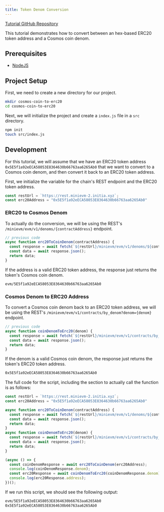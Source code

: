 ```yaml
---
title: Token Denom Conversion
---
```


[Tutorial GitHub Repository](https://github.com/initia-labs/examples/tree/main/evm/cosmos-coin-to-erc20)

This tutorial demonstrates how to convert between an hex-based ERC20 token address and a Cosmos coin denom.

## Prerequisites

- [NodeJS](https://nodejs.org)

## Project Setup

First, we need to create a new directory for our project.

```sh
mkdir cosmos-coin-to-erc20
cd cosmos-coin-to-erc20
```

Next, we will initialize the project and create a `index.js` file in a `src` directory.

```sh
npm init
touch src/index.js
```

## Development

For this tutorial, we will assume that we have an ERC20 token address `0x5E5f1a92eECA58053E8364630b66763aa6265Ab0` that we want to convert to a Cosmos coin denom, and then convert it back to an ERC20 token address.

First, we initialize the variable for the chain's REST endpoint and the ERC20 token address.

```js src/index.js
const restUrl = `https://rest.minievm-2.initia.xyz`;
const erc20Address = "0x5E5f1a92eECA58053E8364630b66763aa6265Ab0"
```

### ERC20 to Cosmos Denom

To actually do the conversion, we will be using the REST's `/minievm/evm/v1/denoms/{contractAddress}` endpoint.

```js src/index.js
// previous code
async function erc20ToCoinDenom(contractAddress) {
  const response = await fetch(`${restUrl}/minievm/evm/v1/denoms/${contractAddress}`);
  const data = await response.json();
  return data;
}
```

If the address is a valid ERC20 token address, the response just returns the token's Cosmos coin denom.

```sh
evm/5E5f1a92eECA58053E8364630b66763aa6265Ab0
```

### Cosmos Denom to ERC20 Address

To convert a Cosmos coin denom back to an ERC20 token address, we will be using the REST's `/minievm/evm/v1/contracts/by_denom?denom={denom}` endpoint.

```js src/index.js
// previous code
async function coinDenomToErc20(denom) {
  const response = await fetch(`${restUrl}/minievm/evm/v1/contracts/by_denom?denom=${denom}`);
  const data = await response.json();
  return data;
}
```

If the denom is a valid Cosmos coin denom, the response just returns the token's ERC20 token address.

```sh
0x5E5f1a92eECA58053E8364630b66763aa6265Ab0
```

The full code for the script, including the section to actually call the function is as follows:

```js src/index.js
const restUrl = `https://rest.minievm-2.initia.xyz`;
const erc20Address = "0x5E5f1a92eECA58053E8364630b66763aa6265Ab0"

async function erc20ToCoinDenom(contractAddress) {
  const response = await fetch(`${restUrl}/minievm/evm/v1/denoms/${contractAddress}`);
  const data = await response.json();
  return data;
}
async function coinDenomToErc20(denom) {
  const response = await fetch(`${restUrl}/minievm/evm/v1/contracts/by_denom?denom=${denom}`);
  const data = await response.json();
  return data;
}

(async () => {
  const coinDenomResponse = await erc20ToCoinDenom(erc20Address);
  console.log(coinDenomResponse.denom);
  const erc20Response = await coinDenomToErc20(coinDenomResponse.denom);
  console.log(erc20Response.address);
})();
```

If we run this script, we should see the following output:

```sh
evm/5E5f1a92eECA58053E8364630b66763aa6265Ab0
0x5E5f1a92eECA58053E8364630b66763aa6265Ab0
```
